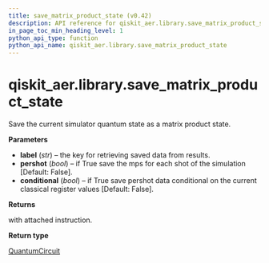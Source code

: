 ```yaml
---
title: save_matrix_product_state (v0.42)
description: API reference for qiskit_aer.library.save_matrix_product_state in qiskit v0.42
in_page_toc_min_heading_level: 1
python_api_type: function
python_api_name: qiskit_aer.library.save_matrix_product_state
---
```


<span id="qiskit-aer-library-save-matrix-product-state" />

# qiskit\_aer.library.save\_matrix\_product\_state

<Function id="qiskit_aer.library.save_matrix_product_state" isDedicatedPage={true} github="https://github.com/qiskit/qiskit-aer/tree/stable/0.12/qiskit_aer/library/save_instructions/save_matrix_product_state.py" signature="save_matrix_product_state(self, label='matrix_product_state', pershot=False, conditional=False)">
  Save the current simulator quantum state as a matrix product state.

  **Parameters**

  *   **label** (*str*) – the key for retrieving saved data from results.
  *   **pershot** (*bool*) – if True save the mps for each shot of the simulation \[Default: False].
  *   **conditional** (*bool*) – if True save pershot data conditional on the current classical register values \[Default: False].

  **Returns**

  with attached instruction.

  **Return type**

  [QuantumCircuit](qiskit.circuit.QuantumCircuit "qiskit.circuit.QuantumCircuit")
</Function>

